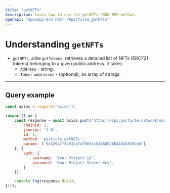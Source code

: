 ```yaml
---
title: "getNFTs"
description: Learn how to use the getNFTs JSON-RPC method.
openapi: "openapi-evm POST /#particle_getNFTs"
---
```


# Understanding `getNFTs`

- `getNFTs`, alike `getTokens`, retrieves a detailed list of NFTs (ERC721 tokens) belonging to a given public address. It takes:
  - `Address` - string.
  - `Token addresses` - (optional), an array of strings.

***

## Query example

```javascript JavaScript
const axios = require('axios');

(async () => {
    const response = await axios.post('https://rpc.particle.network/evm-chain', {
        chainId: 1,
        jsonrpc: '2.0',
        id: 1,
        method: 'particle_getNFTs',
        params: ['0x329a7f8b91Ce7479035cb1B5D62AB41845830Ce8'],
    }, {
        auth: {
            username: 'Your Project Id',
            password: 'Your Project Server Key',
        }
    });

    console.log(response.data);
})();
```